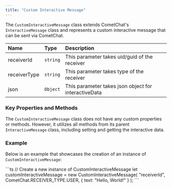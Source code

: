 ```yaml
---
title: "Custom Interactive Message"
---
```


The `CustomInteractiveMessage` class extends CometChat's `InteractiveMessage` class and represents a custom interactive message that can be sent via CometChat.

| Name         | Type     | Description                                          |
| :------------ | :-------- | :---------------------------------------------------- |
| receiverId   | `string` | This parameter takes uid/guid of the receiver        |
| receiverType | `string` | This parameter takes type of the receiver            |
| json         | `Object` | This parameter takes json object for interactiveData |

### Key Properties and Methods

The `CustomInteractiveMessage` class does not have any custom properties or methods. However, it utilizes all methods from its parent `InteractiveMessage` class, including setting and getting the interactive data.

### Example

Below is an example that showcases the creation of an instance of `CustomInteractiveMessage`:

<Tabs>
<Tab title="TypeScript">
```ts
// Create a new instance of CustomInteractiveMessage
let customInteractiveMessage = new CustomInteractiveMessage(
  "receiverId",
  CometChat.RECEIVER_TYPE.USER,
  { text: "Hello, World!" }
);
```

</Tab>

</Tabs>
